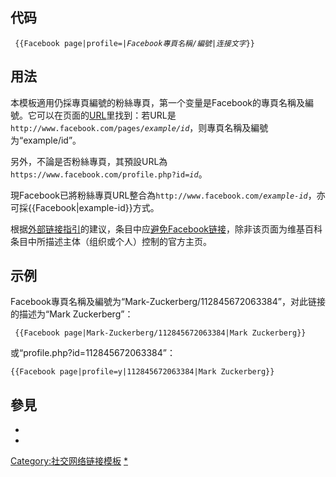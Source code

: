 <includeonly><!-- 在這裡加入模板的保護標識 --></includeonly><noinclude>{{Documentation subpage}}
</noinclude>
<!-- 在本行下編輯模板說明 -->
{{Uses Wikidata|P4003}}
==代码==
  <nowiki>{{Facebook page|profile=|</nowiki>''Facebook專頁名稱/編號''<nowiki>|</nowiki>''连接文字''<nowiki>}}</nowiki>

== 用法 ==
本模板適用仍採專頁編號的粉絲專頁，第一个变量是Facebook的專頁名稱及編號。它可以在页面的[[统一资源定位符|URL]]里找到：若URL是<tt><nowiki>http://www.facebook.com/pages/</nowiki>''example/id''</tt>，则專頁名稱及編號为“example/id”。

另外，不論是否粉絲專頁，其預設URL為<tt><nowiki>https://www.facebook.com/profile.php?id=</nowiki>''id''</tt>。

現Facebook已將粉絲專頁URL整合為<tt><nowiki>http://www.facebook.com/</nowiki>''example-id''</tt>，亦可採<nowiki>{{Facebook|example-id}}</nowiki>方式。

根据[[Wikipedia:外部链接|外部链接指引]]的建议，条目中应[[WP:EL#正常情況下應避免的連結|避免Facebook链接]]，除非该页面为维基百科条目中所描述主体（组织或个人）控制的官方主页。

== 示例 ==
Facebook專頁名稱及編號为“Mark-Zuckerberg/112845672063384”，对此链接的描述为“Mark Zuckerberg”：
  <nowiki>{{Facebook page|Mark-Zuckerberg/112845672063384|Mark Zuckerberg}}</nowiki>

或“profile.php?id=112845672063384”：
 <nowiki>{{Facebook page|profile=y|112845672063384|Mark Zuckerberg}}</nowiki>

== 參見 ==
* {{tl|Facebook}}
* {{tl|Facebook post}}
<includeonly>
<!-- 本行下加入模板的分類 -->
[[Category:社交网络链接模板]]
[[Category:Facebook|*]]
</includeonly>